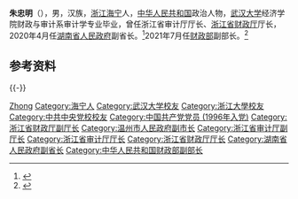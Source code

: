 '''朱忠明'''（{{bd|1972年|4月||catIdx=Zhu朱}}），男，汉族，[[浙江|浙江]][[海宁|海宁]]人，[[中华人民共和国|中华人民共和国]]政治人物，[[武汉大学|武汉大学]]经济学院财政与审计系审计学专业毕业，曾任浙江省审计厅厅长、[[浙江省财政厅|浙江省财政厅]]厅长，2020年4月任[[湖南省人民政府|湖南省人民政府]]副省长。<ref>{{Cite web|title=“70后”朱忠明履新湖南省副省长|url=http://www.chinanews.com/gn/2020/04-27/9169490.shtml|accessdate=2020-07-10|work=中新网|archiveurl=https://web.archive.org/web/20200710010207/http://www.chinanews.com/gn/2020/04-27/9169490.shtml|archivedate=2020-07-10}}</ref>2021年7月任[[财政部|财政部]]副部长。<ref>{{Cite web|title=湖南省副省长朱忠明出任财政部副部长(简历)_中国经济网——国家经济门户|url=http://district.ce.cn/newarea/sddy/202107/08/t20210708_36700754.shtml|access-date=2021-07-08|work=district.ce.cn|archive-date=2021-12-08|archive-url=https://web.archive.org/web/20211208013219/http://district.ce.cn/newarea/sddy/202107/08/t20210708_36700754.shtml|dead-url=no}}</ref>

== 参考资料 ==
{{reflist}}

{{-}}
{{start box}}
{{s-gov|prc}}
{{s-before|[[徐宇宁|徐宇宁]]}}
{{s-title|[[浙江省财政厅|浙江省财政厅]]厅长|2020年1月－2020年4月}}
{{s-after|[[尹学群|尹学群]]}}
{{s-before|[[徐宇宁|徐宇宁]]}}
{{s-title|[[浙江省审计厅|浙江省审计厅]]厅长|2017年4月－2020年1月}}
{{s-after|[[毛子荣|毛子荣]]}}
{{end box}}
{{中国人物小作品}}

{{Authority control}}
{{DEFAULTSORT:Zhu朱}}
[[Category:朱姓|Zhong]]
[[Category:海宁人|Category:海宁人]]
[[Category:武汉大学校友|Category:武汉大学校友]]
[[Category:浙江大學校友|Category:浙江大學校友]]
[[Category:中共中央党校校友|Category:中共中央党校校友]]
[[Category:中国共产党党员_(1996年入党)|Category:中国共产党党员 (1996年入党)]]
[[Category:浙江省财政厅副厅长|Category:浙江省财政厅副厅长]]
[[Category:温州市人民政府副市长|Category:温州市人民政府副市长]]
[[Category:浙江省审计厅副厅长|Category:浙江省审计厅副厅长]]
[[Category:浙江省审计厅厅长|Category:浙江省审计厅厅长]]
[[Category:浙江省财政厅厅长|Category:浙江省财政厅厅长]]
[[Category:湖南省人民政府副省长|Category:湖南省人民政府副省长]]
[[Category:中华人民共和国财政部副部长|Category:中华人民共和国财政部副部长]]